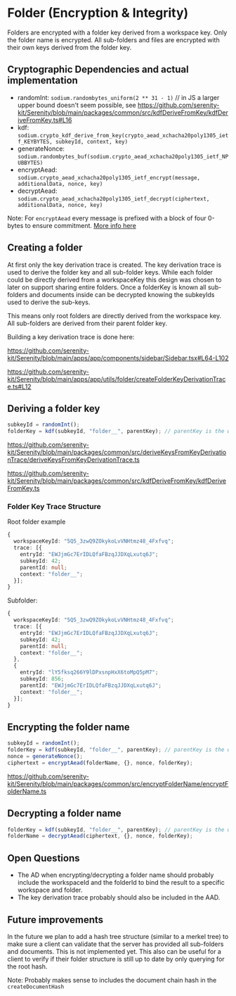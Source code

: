 # Folder (Encryption & Integrity)

Folders are encrypted with a folder key derived from a workspace key. Only the folder name is encrypted. All sub-folders and files are encrypted with their own keys derived from the folder key.

## Cryptographic Dependencies and actual implementation

- randomInt: `sodium.randombytes_uniform(2 ** 31 - 1)` // in JS a larger upper bound doesn't seem possible, see https://github.com/serenity-kit/Serenity/blob/main/packages/common/src/kdfDeriveFromKey/kdfDeriveFromKey.ts#L16
- kdf: `sodium.crypto_kdf_derive_from_key(crypto_aead_xchacha20poly1305_ietf_KEYBYTES, subkeyId, context, key)`
- generateNonce: `sodium.randombytes_buf(sodium.crypto_aead_xchacha20poly1305_ietf_NPUBBYTES)`
- encryptAead: `sodium.crypto_aead_xchacha20poly1305_ietf_encrypt(message, additionalData, nonce, key)`
- decryptAead: `sodium.crypto_aead_xchacha20poly1305_ietf_decrypt(ciphertext, additionalData, nonce, key)`

Note: For `encryptAead` every message is prefixed with a block of four 0-bytes to ensure commitment. [More info here](https://github.com/serenity-kit/secsync/blob/main/packages/secsync/src/crypto/encryptAead.ts#L16-L20)

## Creating a folder

At first only the key derivation trace is created. The key derivation trace is used to derive the folder key and all sub-folder keys. While each folder could be directly derived from a workspaceKey this design was chosen to later on support sharing entire folders. Once a folderKey is known all sub-folders and documents inside can be decrypted knowing the subkeyIds used to derive the sub-keys.

This means only root folders are directly derived from the workspace key. All sub-folders are derived from their parent folder key.

Building a key derivation trace is done here:

https://github.com/serenity-kit/Serenity/blob/main/apps/app/components/sidebar/Sidebar.tsx#L64-L102

https://github.com/serenity-kit/Serenity/blob/main/apps/app/utils/folder/createFolderKeyDerivationTrace.ts#L12

## Deriving a folder key

```ts
subkeyId = randomInt();
folderKey = kdf(subkeyId, "folder__", parentKey); // parentKey is the workspaceKey for root folders or the parent folder key for sub-folders
```

https://github.com/serenity-kit/Serenity/blob/main/packages/common/src/deriveKeysFromKeyDerivationTrace/deriveKeysFromKeyDerivationTrace.ts

https://github.com/serenity-kit/Serenity/blob/main/packages/common/src/kdfDeriveFromKey/kdfDeriveFromKey.ts

### Folder Key Trace Structure

Root folder example

```ts
{
  workspaceKeyId: "5Q5_3zwQ9ZOkykoLvVNHtmz48_4Fxfvq";
  trace: [{
    entryId: "EWJjmGc7ErIDLQfaFBzqJJDXqLxutq6J";
    subkeyId: 42;
    parentId: null;
    context: "folder__";
  }];
}
```

Subfolder:

```ts
{
  workspaceKeyId: "5Q5_3zwQ9ZOkykoLvVNHtmz48_4Fxfvq";
  trace: [{
    entryId: "EWJjmGc7ErIDLQfaFBzqJJDXqLxutq6J";
    subkeyId: 42;
    parentId: null;
    context: "folder__";
  },
  {
    entryId: "lY5fksq266Y9lDPxsnpHxX6toMpQ5pM7";
    subkeyId: 856;
    parentId: "EWJjmGc7ErIDLQfaFBzqJJDXqLxutq6J";
    context: "folder__";
  }];
}
```

## Encrypting the folder name

```ts
subkeyId = randomInt();
folderKey = kdf(subkeyId, "folder__", parentKey); // parentKey is the workspaceKey for root folders or the parent folder key for sub-folders
nonce = generateNonce();
ciphertext = encryptAead(folderName, {}, nonce, folderKey);
```

https://github.com/serenity-kit/Serenity/blob/main/packages/common/src/encryptFolderName/encryptFolderName.ts

## Decrypting a folder name

```ts
folderKey = kdf(subkeyId, "folder__", parentKey); // parentKey is the workspaceKey for root folders or the parent folder key for
folderName = decryptAead(ciphertext, {}, nonce, folderKey);
```

## Open Questions

- The AD when encrypting/decrypting a folder name should probably include the workspaceId and the folderId to bind the result to a specific workspace and folder.
- The key derivation trace probably should also be included in the AAD.

## Future improvements

In the future we plan to add a hash tree structure (similar to a merkel tree) to make sure a client can validate that the server has provided all sub-folders and documents. This is not implemented yet. This also can be useful for a client to verify if their folder structure is still up to date by only querying for the root hash.

Note: Probably makes sense to includes the document chain hash in the `createDocumentHash`
